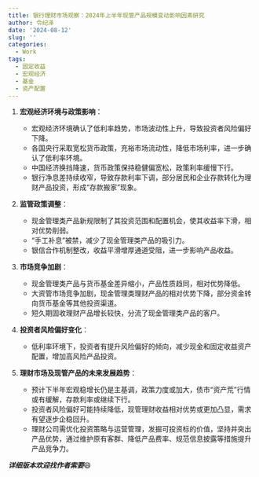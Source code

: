 ```yaml
---
title: 银行理财市场观察：2024年上半年现管产品规模变动影响因素研究
author: 令纪泽
date: '2024-08-12'
slug: ''
categories:
  - Work
tags:
  - 固定收益
  - 宏观经济
  - 基金
  - 资产配置
---
```




1. **宏观经济环境与政策影响**：
   - 宏观经济环境确认了低利率趋势，市场波动性上升，导致投资者风险偏好下降。
   - 各国央行采取宽松货币政策，充裕市场流动性，降低市场利率，进一步确认了低利率环境。
   - 中国经济换挡降速，货币政策保持稳健偏宽松，政策利率缓慢下行。
   - 银行净息差持续收窄，导致存款利率下调，部分居民和企业存款转化为理财产品投资，形成“存款搬家”现象。

2. **监管政策调整**：
   - 现金管理类产品新规限制了其投资范围和配置机会，使其收益率下滑，相对优势削弱。
   - “手工补息”被禁，减少了现金管理类产品的吸引力。
   - 银信合作机制整改，收益平滑增厚通道受阻，进一步影响产品收益。

3. **市场竞争加剧**：
   - 现金管理类产品与货币基金差异缩小，产品性质趋同，相对优势降低。
   - 大资管市场竞争加剧，现金管理类理财产品的相对优势下降，部分资金转向货币基金等其他投资渠道。
   - 短久期固收理财产品增长较快，分流了现金管理类产品的客户。

4. **投资者风险偏好变化**：
   - 低利率环境下，投资者有提升风险偏好的倾向，减少现金和固定收益资产配置，增加高风险产品投资。

5. **理财市场及现管产品的未来发展趋势**：

   - 预计下半年宏观稳增长仍是主基调，政策力度或加大，债市“资产荒”行情或有缓解，存款利率或继续下行。
   - 投资者风险偏好可能持续降低，现管理财收益相对优势或更加凸显，需求有望逐步企稳回升。
   - 理财公司需优化投资策略与运营管理，发掘可投资标的价值，坚持并突出产品优势，通过维护原有客群、降低产品费率、规范信息披露等措施提升产品竞争力。

***详细版本欢迎找作者索要***😄